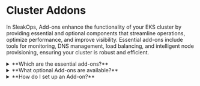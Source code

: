 
# Cluster Addons

In SleakOps, Add-ons enhance the functionality of your EKS cluster by providing essential and optional components that streamline operations, optimize performance, and improve visibility. Essential add-ons include tools for monitoring, DNS management, load balancing, and intelligent node provisioning, ensuring your cluster is robust and efficient.

<details>
<summary>
**Which are the essential add-ons?**
</summary>
By default SleakOps includes in your infra: 

- **Metric Server**: SleakOps installs the Metric Server to collect cluster and node-level metrics, enabling performance monitoring and informed scaling decisions.
- **External-DNS**: SleakOps deploys External-DNS for automatic DNS record management, ensuring seamless connectivity with user-friendly domain names.
- **Automatic Load Balancer**: SleakOps provisions load balancers automatically, efficiently distributing traffic and maintaining high availability.
- **Karpenter Deployment**: SleakOps deploys Karpenter for intelligent node provisioning, scaling your cluster based on actual resource needs to optimize performance.
</details>

<details>
<summary>
**What optional Add-ons are available?**
</summary>
- **Grafana**: Visualize and analyze data with Grafana's dashboards, making it easier to monitor system performance and troubleshoot issues. Perfect for tracking application memory and CPU usage.
- **LOKI**: Use Loki for cost-effective log aggregation. It simplifies log management by labeling log streams without indexing content, making it ideal for browsing and monitoring application logs.
- **Kubecost**: Gain real-time insights into Kubernetes cloud costs with Kubecost. This add-on helps you monitor and reduce expenses across projects in your cluster.
- **Prometheus**: SleakOps deploys Prometheus for monitoring and alerting, providing detailed insights into cluster performance and resource utilization.
- **OTEL**: Use OpenTelemetry to collect and analyze distributed traces, enabling you to monitor and optimize application performance across your cluster.
</details>

<details>
<summary>
**How do I set up an Add-on?**
</summary>
Navigate to your Clusters listing, select a cluster, and click the three dots to open the options menu. Choose the desired option to begin configuration. For detailed guidance on each setting, refer to the specific documentation linked below this article.

<Zoom overlayBgColorEnd="rgba(255, 255, 255, 0.8)">
  <img
    src="/img/cluster/cluster-addons-create.png"
    alt="cluster-addons-create"
  />
</Zoom>

</details>